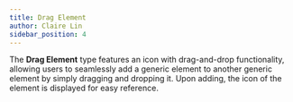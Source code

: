 ```yaml
---
title: Drag Element
author: Claire Lin
sidebar_position: 4
---
```


The **Drag Element** type features an icon with drag-and-drop functionality, allowing users to seamlessly add a generic element to another generic element by simply dragging and dropping it. Upon adding, the icon of the element is displayed for easy reference.
